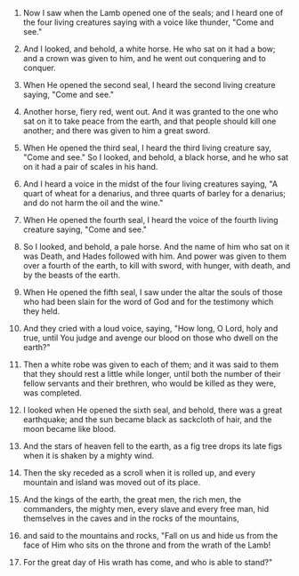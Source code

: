 
1. Now I saw when the Lamb opened one of the seals; and I heard one of the four living creatures saying with a voice like thunder, "Come and see."

2. And I looked, and behold, a white horse. He who sat on it had a bow; and a crown was given to him, and he went out conquering and to conquer.

3. When He opened the second seal, I heard the second living creature saying, "Come and see."

4. Another horse, fiery red, went out. And it was granted to the one who sat on it to take peace from the earth, and that people should kill one another; and there was given to him a great sword.

5. When He opened the third seal, I heard the third living creature say, "Come and see." So I looked, and behold, a black horse, and he who sat on it had a pair of scales in his hand.

6. And I heard a voice in the midst of the four living creatures saying, "A quart of wheat for a denarius, and three quarts of barley for a denarius; and do not harm the oil and the wine."

7. When He opened the fourth seal, I heard the voice of the fourth living creature saying, "Come and see."

8. So I looked, and behold, a pale horse. And the name of him who sat on it was Death, and Hades followed with him. And power was given to them over a fourth of the earth, to kill with sword, with hunger, with death, and by the beasts of the earth.

9. When He opened the fifth seal, I saw under the altar the souls of those who had been slain for the word of God and for the testimony which they held.

10. And they cried with a loud voice, saying, "How long, O Lord, holy and true, until You judge and avenge our blood on those who dwell on the earth?"

11. Then a white robe was given to each of them; and it was said to them that they should rest a little while longer, until both the number of their fellow servants and their brethren, who would be killed as they were, was completed.

12. I looked when He opened the sixth seal, and behold, there was a great earthquake; and the sun became black as sackcloth of hair, and the moon became like blood.

13. And the stars of heaven fell to the earth, as a fig tree drops its late figs when it is shaken by a mighty wind.

14. Then the sky receded as a scroll when it is rolled up, and every mountain and island was moved out of its place.

15. And the kings of the earth, the great men, the rich men, the commanders, the mighty men, every slave and every free man, hid themselves in the caves and in the rocks of the mountains,

16. and said to the mountains and rocks, "Fall on us and hide us from the face of Him who sits on the throne and from the wrath of the Lamb!

17. For the great day of His wrath has come, and who is able to stand?"


